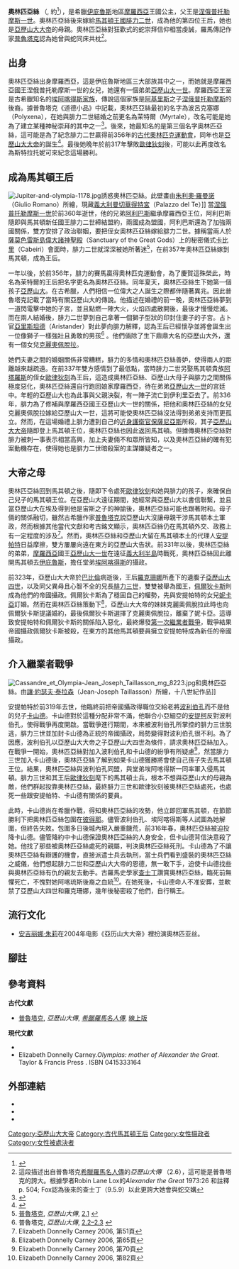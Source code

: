 {{Infobox royalty
| name   = 奧林匹亞絲 
| title = 馬其頓王后
| image     = Roman - Medallion with Olympias - Walters 592 - Obverse.jpg
| imagesize     = 180px
| caption  = 前二世紀羅馬皇帝[[卡拉卡拉|卡拉卡拉]]紀念奧林匹亞絲的金幣
| birth_date  = 約前375年
| birth_place = [[摩羅西亞|摩羅西亞]]
| death_date  = 前316年 （約59歲）
| death_place = [[彼得那|彼得那]]
| spouse = [[腓力二世_(馬其頓)|腓力二世]]
| father = [[涅俄普托勒摩斯一世|涅俄普托勒摩斯一世]]
| issue = [[亞歷山大大帝|亞歷山大大帝]]
}}

'''奧林匹亞絲''' （{{lang-el|{{script|Greek|Ὀλυμπιάς}}}}, 約{{bd|前375年||前316年}}<ref>{{cite web|url=http://www.american-pictures.com/genealogy/persons/per01294.htm#0|title=馬其頓王后奧林匹亞絲|publisher=American Pictures|accessdate=2012-02-18|archive-date=2020-08-03|archive-url=https://web.archive.org/web/20200803022212/http://www.american-pictures.com/genealogy/persons/per01294.htm|dead-url=no}}</ref>），是希臘[[伊庇魯斯_(地區)|伊庇魯斯]]地區[[摩羅西亞|摩羅西亞]]王國公主，父王是[[涅俄普托勒摩斯一世|涅俄普托勒摩斯一世]]。奧林匹亞絲後來嫁給[[馬其頓王國|馬其頓王國]][[腓力二世_(馬其頓)|腓力二世]]，成為他的第四位王后，她也是[[亞歷山大大帝|亞歷山大大帝]]的母親。奧林匹亞絲對狂歡式的蛇崇拜信仰相當虔誠，羅馬傳記作家[[普魯塔克|普魯塔克]]認為她曾與蛇同床共枕<ref>這段描述出自普魯塔克[[希臘羅馬名人傳|希臘羅馬名人傳]]的''亞歷山大傳'' （2.6），這可能是普魯塔克的誇大。根據學者Robin Lane Lox的''Alexander the Great'' 1973:26 和註釋 p. 504; Fox認為後來的查士丁（9.5.9）以此更誇大她會與蛇交媾</ref>。

==出身==
奧林匹亞絲出身摩羅西亞，這是伊庇魯斯地區三大部族其中之一，而她就是摩羅西亞國王涅俄普托勒摩斯一世的女兒，她還有一個弟弟[[亞歷山大一世_(伊庇魯斯)|亞歷山大一世]]。摩羅西亞王室是古希臘知名的[[埃阿喀得斯王朝|埃阿喀得斯家族]]，傳說這個家族是[[阿基里斯|阿基里斯]]之子[[涅俄普托勒摩斯|涅俄普托勒摩斯]]的後裔。據普魯塔克《道德小品》中記載，奧林匹亞絲最初的名字為波呂克塞娜（Polyxena），在她與腓力二世結婚之前更名為茉特爾（Myrtale），改名可能是她為了建立某種神秘崇拜的其中之一<ref name=Carney>{{cite web|url=http://classicaljournal.org/Dixon%20on%20Carney.pdf|title=亞歷山大大帝之母奧林匹亞絲|publisher=MICHAEL D. DIXON|accessdate=2012-02-18|archive-url=https://web.archive.org/web/20120324195932/http://classicaljournal.org/Dixon%20on%20Carney.pdf|archive-date=2012-03-24|dead-url=yes}}</ref>。後來，她最知名的是第三個名字奧林匹亞絲，這可能是為了紀念腓力二世贏得前356年的[[古代奧林匹克運動會|古代奧林匹克運動會]]，同年也是[[亞歷山大大帝|亞歷山大大帝]]的誕生<ref>{{harvnb|Heckel|2006|p=181}}</ref>。最後她晚年於前317年擊敗[[歐律狄刻_(腓力三世之妻)|歐律狄刻]]後，可能以此再度改名為斯特拉托妮可來紀念這場勝利。

==成為馬其頓王后==
[[File:Jupiter-and-olympia-1178.jpg|thumb]]誘惑奧林匹亞絲。此壁畫由[[朱利奧·羅曼諾|朱利奧·羅曼諾]]（Giulio Romano）所繪，現藏[[義大利|義大利]][[曼切華|曼切華]][[得特宮|得特宮]]（Palazzo del Te）]]
當[[涅俄普托勒摩斯一世|涅俄普托勒摩斯一世]]於前360年逝世，他的兄弟[[阿利巴斯|阿利巴斯]]繼承摩羅西亞王位，阿利巴斯隨即與馬其頓新任國王腓力二世締結盟約，兩國成為盟國，阿利巴斯還為了加強兩國關係，雙方安排了政治聯姻，要把侄女奧林匹亞絲嫁給腓力二世。據稱當兩人於[[薩莫色雷斯島|薩莫色雷斯島]][[薩莫色雷斯神廟建築群|偉大諸神聖殿]]（Sanctuary of the Great Gods）上的秘密儀式[[卡比里|卡比里]]（Cabeiri）會面時，腓力二世就深深被她所著迷<ref>[[普魯塔克|普魯塔克]], ''亞歷山大傳'', [http://www.perseus.tufts.edu/cgi-bin/ptext?layout=;doc=Perseus%3Atext%3A1999.01.0243;query=chapter%3D%232;loc=2 2.1] {{Wayback|url=http://www.perseus.tufts.edu/cgi-bin/ptext?layout=;doc=Perseus%3Atext%3A1999.01.0243;query=chapter%3D%232;loc=2 |date=20200525080353 }}</ref>，在前357年奧林匹亞絲嫁到馬其頓，成為王后。

一年以後，於前356年，腓力的賽馬贏得奧林匹克運動會，為了慶賀這殊榮此，時名為茉特爾的王后把名字更名為奧林匹亞絲。同年夏天，奧林匹亞絲生下她第一個孩子[[亞歷山大大帝|亞歷山大]]。在古希臘，人們相信一位偉大之人誕生之際都伴隨著異兆。因此普魯塔克記載了當時有關亞歷山大的傳說。他描述在婚禮的前一晚，奧林匹亞絲夢到一道閃電擊中她的子宮，並且點燃一陣大火，火焰四處散開後，最後才慢慢熄滅。而在兩人結婚後，腓力二世夢到自己拿著一個獅子型狀的印封住妻子的子宮。占卜官[[亞里斯坦德|亞里斯坦德]]（Aristander）對此夢向腓力解釋，認為王后已經懷孕並將會誕生出一位像獅子一樣強壯且勇敢的男孩<ref>普魯塔克, ''亞歷山大傳'', [http://www.perseus.tufts.edu/cgi-bin/ptext?layout=;doc=Perseus%3Atext%3A1999.01.0243;query=chapter%3D%232;loc=2 2.2–2.3] {{Wayback|url=http://www.perseus.tufts.edu/cgi-bin/ptext?layout=;doc=Perseus%3Atext%3A1999.01.0243;query=chapter%3D%232;loc=2 |date=20200525080353 }}</ref> 。他們倆除了生下鼎鼎大名的亞歷山大外，還有一個女兒[[馬其頓的克麗奧佩脫拉|克麗奧佩脫拉]]。

她們夫妻之間的婚姻關係非常糟糕，腓力的多情和奧林匹亞絲善妒，使得兩人的距離越來越疏遠。在前337年雙方感情到了最低點，當時腓力二世另娶馬其頓貴族[[阿塔羅斯_(將軍)|阿塔羅斯]]的侄女[[克利奧帕特拉·歐律狄刻|歐律狄刻]]為王后，這造成奧林匹亞絲、亞歷山大母子與腓力之間關係極度惡化，奧林匹亞絲還自行跑回娘家摩羅西亞，待在弟弟[[亞歷山大一世_(伊庇魯斯)|亞歷山大一世]]的宮廷中。年輕的亞歷山大也為此事與父親決裂，有一陣子流亡到伊利里亞去了。前336年，腓力為了修補與摩羅西亞國王亞歷山大一世的關係，把他和奧林匹亞絲的女兒克麗奧佩脫拉嫁給亞歷山大一世，這將可能使奧林匹亞絲沒法得到弟弟支持而更孤立。然而，在這場婚禮上腓力遭到自己的[[近身護衛官|近身護衛官]][[奧勒提斯的保薩尼亞斯|保薩尼亞斯]]所殺，其子[[亞歷山大大帝|亞歷山大大帝]]隨即登上馬其頓王位，奧林匹亞絲也因此返回馬其頓。但據傳奧林匹亞絲對腓力被刺一事表示相當高興，加上夫妻倆不和眾所皆知，以及奧林匹亞絲的確有犯案動機存在，使得她也是腓力二世暗殺案的主謀嫌疑者之一。

==大帝之母==
奧林匹亞絲回到馬其頓之後，隨即下令處死[[歐律狄刻|歐律狄刻]]和她與腓力的孩子，來確保自己兒子的馬其頓王位。在亞歷山大遠征期間，她經常與亞歷山大以書信聯繫，並且當亞歷山大在埃及得到他是宙斯之子的神諭後，奧林匹亞絲可能也跟著附和。母子倆的關係融切，雖然古希臘作家[[普魯塔克|普魯塔克]]說亞歷山大沒讓母親干涉馬其頓本土軍政，然而根據其他當代文獻和考古銘文顯示，奧林匹亞絲仍在馬其頓外交、政務上有一定程度的涉及<ref>Elizabeth Donnelly Carney 2006, 第51頁</ref>。然而，奧林匹亞絲和亞歷山大留在馬其頓本土的代理人[[安提帕特|安提帕特]]日益摩擦，雙方屢屢向遠在東方的亞歷山大告狀。前331年以後，奧林匹亞絲的弟弟，[[摩羅西亞|摩羅西亞]]國王[[亞歷山大一世|亞歷山大一世]]在遠征[[義大利半島|義大利半島]]時戰死，奧林匹亞絲因此離開馬其頓去[[伊庇魯斯|伊庇魯斯]]，擔任堂弟[[埃阿喀得斯_(伊庇魯斯)|埃阿喀得斯]]的攝政。

前323年，亞歷山大大帝於[[巴比倫|巴比倫]]病逝後，王后[[羅克珊娜|羅克珊娜]]所產下的遺腹子[[亞歷山大四世_(馬其頓)|亞歷山大四世]]，以及同父異母且心智不全的兄長[[腓力三世_(馬其頓)|腓力三世]]，雙雙被舉為國王，[[佩爾狄卡斯|佩爾狄卡斯]]則成為他們的帝國攝政。佩爾狄卡斯為了穩固自己的權勢，先與安提帕特的女兒[[馬其頓的妮卡亞|妮卡亞]]訂婚。然而在奧林匹亞絲策動下<ref>Elizabeth Donnelly Carney 2006, 第65頁</ref>，亞歷山大大帝的妹妹克麗奧佩脫拉此時也向佩爾狄卡斯提議婚約，最後佩爾狄卡斯選擇了克麗奧佩脫拉，離棄了妮卡亞。這導致安提帕特和佩爾狄卡斯的關係陷入惡化，最終爆發[[继业者战争|第一次繼業者戰爭]]，戰爭結果帝國攝政佩爾狄卡斯被殺，在東方的其他馬其頓要員擁立安提帕特成為新任的帝國攝政。

==介入繼業者戰爭==
[[File:Cassandre_et_Olympia-Jean_Joseph_Taillasson_mg_8223.jpg|thumb]]和奧林匹亞絲。由[[讓·約瑟夫·泰拉森|讓·約瑟夫·泰拉森]]（Jean-Joseph Taillasson）所繪，十八世紀作品]]

安提帕特於前319年去世，他臨終前把帝國攝政得職位交給老將[[波利伯孔|波利伯孔]]而不是他的兒子[[卡山德|卡山德]]。卡山德對於這種分配非常不滿，他聯合小亞細亞的[[安提柯一世|安提柯]]反對波利伯孔，使得戰爭再度開啟。當戰爭進行期間，本來被波利伯孔所掌控的腓力三世脫逃，腓力三世並加封卡山德為正統的帝國攝政，局勢變得對波利伯孔很不利。為了因應，波利伯孔以亞歷山大大帝之子亞歷山大四世為條件，請求奧林匹亞絲加入。在戰爭一開始，奧林匹亞絲對加入波利伯孔和卡山德的紛爭有所疑慮<ref>Elizabeth Donnelly Carney 2006, 第70頁</ref>，然當腓力三世加入卡山德後，奧林匹亞絲了解到如果卡山德獲勝將會使自己孫子失去馬其頓王位。結果，奧林匹亞絲與波利伯孔同盟，與堂弟埃阿喀得斯一同率軍入侵馬其頓。腓力三世和其王后[[歐律狄刻_(腓力三世之妻)|歐律狄刻]]麾下的馬其頓士兵，根本不想與亞歷山大的母親為敵，他們群起投靠奧林匹亞絲，最終腓力三世和歐律狄刻被奧林匹亞絲處死，也處死一些跟安提帕特、卡山德有關係的要員。

此時，卡山德尚在希臘作戰，得知奧林匹亞絲的攻勢，他立即回軍馬其頓，在節節勝利下把奧林匹亞絲包圍在[[彼得那|彼得那]]。儘管波利伯孔、埃阿喀得斯等人試圖為她解圍，但終告失敗。包圍多日後城內現入嚴重饑荒，前316年春，奧林匹亞絲被迫投降卡山德。儘管降約中卡山德保證奧林匹亞絲的人身安全，但卡山德背信決意殺了她。他找了那些被奧林匹亞絲處死的親屬，判決奧林匹亞絲死刑。卡山德為了不讓奧林匹亞絲有辯護的機會，直接派遣士兵去執刑，當士兵們看到盛裝的奧林匹亞絲之威儀，他們想起腓力二世和亞歷山大大帝的恩德，無一敢下手，迫使卡山德找些與奧林匹亞絲有仇的親友去動手。古羅馬史學家[[查士丁_(歷史學家)|查士丁]]讚賞奧林匹亞絲，臨死前無懼死亡，不愧對她阿喀琉斯後裔之血統<ref>Elizabeth Donnelly Carney 2006, 第82頁</ref>。在她死後，卡山德命人不准安葬，並軟禁了亞歷山大四世和羅克珊娜，幾年後秘密殺了他們，自行稱王。

==流行文化==
*[[安吉丽娜·朱莉|安吉丽娜·朱莉]]在2004年电影《亞历山大大帝》裡扮演奧林匹亚丝。

==腳註==
{{Reflist}}

==參考資料==
'''古代文獻'''
*[[普魯塔克|普魯塔克]], ''亞歷山大傳'', ''[[希臘羅馬名人傳|希臘羅馬名人傳]]'', [http://www.perseus.tufts.edu/cgi-bin/ptext?doc=Perseus%3Atext%3A1999.01.0243&query=head%3D%231 線上版] 

'''現代文獻'''
*{{cite book|last=Heckel|first=Waldemar|title=Who's who in the age of Alexander the Great: prosopography of Alexander's empire|url=http://books.google.com/books?id=JJ4K1wFZkrsC&dq|publisher=Wiley-Blackwell|year=2006|isbn=1405112107}}
*Elizabeth Donnelly Carney.''Olympias: mother of Alexander the Great''. Taylor & Francis Press . ISBN 0415333164

==外部連結==
*{{cite web
 | title = Olympias (Macedonian leader)
 | work = [[大英百科全書|大英百科全書]]
 | url = http://www.britannica.com/EBchecked/topic/427989/Olympias
 | accessdate = 2012-02-18
 | archive-date = 2015-05-04
 | archive-url = https://web.archive.org/web/20150504111446/http://www.britannica.com/EBchecked/topic/427989/Olympias
 | dead-url = no
 }}
*{{cite web
 | title = Olympias
 | work = Livius. Articles on Ancient History
 | url = http://www.livius.org/oa-om/olympias/olympias.htm
 | accessdate = 2012-02-18
 | archive-date = 2013-09-01
 | archive-url = https://web.archive.org/web/20130901205341/http://www.livius.org/oa-om/olympias/olympias.htm
 | dead-url = no
 }}
*{{cite web
 | title = Olympias
 | work = Online Encyclopedia
 | url = http://encyclopedia.jrank.org/NUM_ORC/OLYMPIAS.html
 | accessdate = 2012-02-18
 | archive-url = https://web.archive.org/web/20061031072401/http://encyclopedia.jrank.org/NUM_ORC/OLYMPIAS.html
 | archive-date = 2006-10-31
 | dead-url = yes
 }}

{{start box}}
{{s-hou|馬其頓[[阿吉德王朝|阿吉德王朝]]帝國攝政||前375年||前316年}}
{{s-before|[[波利伯孔|波利伯孔]]}}
{{s-title|前317年－前316年}}
{{s-after|[[卡山德|卡山德]]}}
{{end box}}

{{Authority control}}
[[Category:亞歷山大大帝|Category:亞歷山大大帝]]
[[Category:古代馬其頓王后|Category:古代馬其頓王后]]
[[Category:女性摄政者|Category:女性摄政者]]
[[Category:女性被處決者|Category:女性被處決者]]